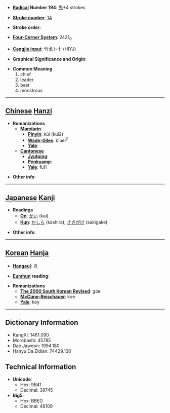 * '''[[Wiktionary:Chinese radical index| Radical]] Number 194''': [[Wiktionary:Chinese radical index 鬼|鬼]]+4 strokes

* '''[[Wiktionary:Chinese total strokes index|Stroke number]]''': [[Wiktionary:Chinese total strokes index 14|14]]

* '''Stroke order''': 

* '''[[Wiktionary:Chinese four corner index|Four-Corner System]]''': 2421<sub>0</sub>

* '''[[Wiktionary:Chinese Cangjie index|Cangjie input]]''': 竹戈卜十 (HIYJ)

* '''Graphical Significance and Origin''': 

* '''Common Meaning'''
*#chief
*# leader
*# best
*# monstrous


----

== [[Chinese]] [[Hanzi]] ==

* '''Romanizations'''
** '''[[Mandarin]]'''
*** '''[[Pinyin]]''': kúi (kui2)
*** '''[[Wade-Giles]]''': k'uei<sup>2</sup>
*** '''[[Yale]]''': 
** '''[[Cantonese]]'''
*** '''[[Jyutping]]''':
*** '''[[Penkyamp]]''': 
*** '''[[Yale]]''': fui1

* '''Other info''': 

----

== [[Japanese]] [[Kanji]] ==

* '''Readings'''
** '''[[On]]''': [[かい]] (kai)
** '''[[Kun]]''': [[かしら]] (kashira), [[さきがけ]] (sakigake)

* '''Other info''':  

----

== [[Korean]] [[Hanja]] ==

* '''[[Hangeul]]''': 괴

* '''[[Eumhun]] reading''': 

* '''Romanizations'''
** '''[[The 2000 South Korean Revised Romanization|The 2000 South Korean Revised]]''': goe
** '''[[McCune-Reischauer]]''': koe
** '''[[Yale]]''': koy

----

== Dictionary Information ==

* KangXi: 1461.090
* Morobashi: 45785
* Dae Jaweon: 1994.180
* Hanyu Da Zidian: 74429.130

== Technical Information ==

* '''Unicode''':
** Hex: 9B41
** Decimal: 39745
* '''Big5''':
** Hex: BBED
** Decimal: 48109